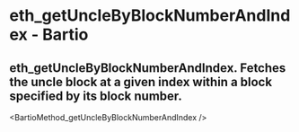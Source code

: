 # eth_getUncleByBlockNumberAndIndex - Bartio

## eth_getUncleByBlockNumberAndIndex. Fetches the uncle block at a given index within a block specified by its block number.


<BartioMethod_getUncleByBlockNumberAndIndex />
